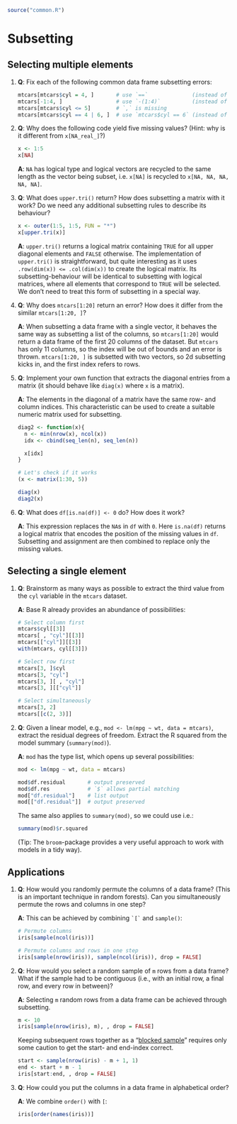 ```r
source("common.R")
```

# Subsetting 

## Selecting multiple elements

1. __[Q]{.Q}__: Fix each of the following common data frame subsetting errors:

    ```r
    mtcars[mtcars$cyl = 4, ]       # use `==`              (instead of `=`)
    mtcars[-1:4, ]                 # use `-(1:4)`          (instead of `-1:4`)
    mtcars[mtcars$cyl <= 5]        # `,` is missing
    mtcars[mtcars$cyl == 4 | 6, ]  # use `mtcars$cyl == 6` (instead of `6`)
    ```  

2. __[Q]{.Q}__: Why does the following code yield five missing values? (Hint: why is it different from `x[NA_real_]`?)

    ```r
    x <- 1:5
    x[NA]
    ```
   
   __[A]{.solved}__: `NA` has logical type and logical vectors are recycled to the same length as the vector being subset, i.e. `x[NA]` is recycled to `x[NA, NA, NA, NA, NA]`.
    
3. __[Q]{.Q}__: What does `upper.tri()` return? How does subsetting a matrix with it work? Do we need any additional subsetting rules to describe its behaviour?

    ```r
    x <- outer(1:5, 1:5, FUN = "*")
    x[upper.tri(x)]
    ```  
    
   __[A]{.solved}__: `upper.tri()` returns a logical matrix containing `TRUE` for all upper diagonal elements and `FALSE` otherwise. The implementation of `upper.tri()` is straightforward, but quite interesting as it uses `.row(dim(x)) <= .col(dim(x))` to create the logical matrix. Its subsetting-behaviour will be identical to subsetting with logical matrices, where all elements that correspond to `TRUE` will be selected. We don't need to treat this form of subsetting in a special way.
   
   <!-- The text doesn't mention subsetting with logical matrices so I think this deserves a little more text. I'd make sure to point out that this returns a vector, not a matrix -->

4. __[Q]{.Q}__: Why does `mtcars[1:20]` return an error? How does it differ from the similar `mtcars[1:20, ]`?
   
   __[A]{.solved}__: When subsetting a data frame  with a single vector, it behaves the same way as subsetting a list of the columns, so `mtcars[1:20]` would return a data frame of the first 20 columns of the dataset. But `mtcars` has only 11 columns, so the index will be out of bounds and an error is thrown. `mtcars[1:20, ]` is subsetted with two vectors, so 2d subsetting kicks in, and the first index refers to rows.

5. __[Q]{.Q}__: Implement your own function that extracts the diagonal entries from a matrix (it should behave like `diag(x)` where `x` is a matrix).

   __[A]{.solved}__: The elements in the diagonal of a matrix have the same row- and column indices. This characteristic can be used to create a suitable numeric matrix used for subsetting.

    ```r
    diag2 <- function(x){
      n <- min(nrow(x), ncol(x))
      idx <- cbind(seq_len(n), seq_len(n))
  
      x[idx]
    }

    # Let's check if it works
    (x <- matrix(1:30, 5))

    diag(x)
    diag2(x)
    ```


6. __[Q]{.Q}__: What does `df[is.na(df)] <- 0` do? How does it work?
   
   __[A]{.solved}__: This expression replaces the `NA`s in `df` with `0`. Here `is.na(df)` returns a logical matrix that encodes the position of the missing values in `df`. Subsetting and assignment are then combined to replace only the missing values.
   
## Selecting a single element

1. __[Q]{.Q}__: Brainstorm as many ways as possible to extract the third value from the `cyl` variable in the `mtcars` dataset.

   __[A]{.solved}__: Base R already provides an abundance of possibilities:
    
    ```r
    # Select column first
    mtcars$cyl[[3]]
    mtcars[ , "cyl"][[3]]
    mtcars[["cyl"]][[3]]
    with(mtcars, cyl[[3]])
    
    # Select row first
    mtcars[3, ]$cyl
    mtcars[3, "cyl"]
    mtcars[3, ][ , "cyl"]
    mtcars[3, ][["cyl"]]

    # Select simultaneously
    mtcars[3, 2]
    mtcars[[c(2, 3)]]
    ```

2. __[Q]{.Q}__: Given a linear model, e.g., `mod <- lm(mpg ~ wt, data = mtcars)`, extract the residual degrees of freedom. Extract the R squared from the model summary (`summary(mod)`).
   
   __[A]{.solved}__: `mod` has the type list, which opens up several possibilities:
    
    ```r
    mod <- lm(mpg ~ wt, data = mtcars)
    
    mod$df.residual       # output preserved
    mod$df.res            # `$` allows partial matching
    mod["df.residual"]    # list output
    mod[["df.residual"]]  # output preserved
    ```
    
   The same also applies to `summary(mod)`, so we could use i.e.:
    
    ```r
    summary(mod)$r.squared
    ```
    
   (Tip: The `broom`-package provides a very useful approach to work with models in a tidy way).
    
## Applications

1. __[Q]{.Q}__: How would you randomly permute the columns of a data frame? (This is an important technique in random forests). Can you simultaneously permute the rows and columns in one step?
   
   __[A]{.solved}__: This can be achieved by combining `` `[` `` and `sample()`:
    
    ```r
    # Permute columns
    iris[sample(ncol(iris))]
    
    # Permute columns and rows in one step
    iris[sample(nrow(iris)), sample(ncol(iris)), drop = FALSE]
    ```

2. __[Q]{.Q}__: How would you select a random sample of `m` rows from a data frame? What if the sample had to be contiguous (i.e., with an initial row, a final row, and every row in between)?
   
   __[A]{.solved}__: Selecting `m` random rows from a data frame can be achieved through subsetting.
    
    ```r
    m <- 10
    iris[sample(nrow(iris), m), , drop = FALSE]
    ```

   Keeping subsequent rows together as a "[blocked sample](https://mlr.mlr-org.com/articles/tutorial/resample.html#stratification-blocking-and-grouping)" requires only some caution to get the start- and end-index correct.

    ```r
    start <- sample(nrow(iris) - m + 1, 1)
    end <- start + m - 1
    iris[start:end, , drop = FALSE]
    ```
    
3. __[Q]{.Q}__: How could you put the columns in a data frame in alphabetical order?
   
   __[A]{.solved}__: We combine `order()` with `[`:

    ```r
    iris[order(names(iris))]
    ```
